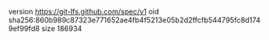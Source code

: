 version https://git-lfs.github.com/spec/v1
oid sha256:860b989c87323e771652ae4fb4f5213e05b2d2ffcfb544795fc8d1749ef99fd8
size 186934
